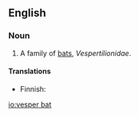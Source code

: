 {{wikipedia}}
==English==

===Noun===
{{en-noun}}

# A family of [[bat|bats]], ''Vespertilionidae''.

====Translations====
{{top}}
* Finnish: {{t-|fi|siippa|alt=siipat}}
{{bottom}}

[[io:vesper bat]]